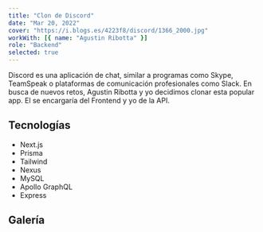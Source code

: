 ```yaml
---
title: "Clon de Discord"
date: "Mar 20, 2022"
cover: "https://i.blogs.es/4223f8/discord/1366_2000.jpg"
workWith: [{ name: "Agustin Ribotta" }]
role: "Backend"
selected: true
---
```


Discord es una aplicación de chat, similar a programas como Skype, TeamSpeak o plataformas de comunicación profesionales como Slack. En busca de nuevos retos, Agustin Ribotta y yo decidimos clonar esta popular app. El se encargaría del Frontend y yo de la API.

## Tecnologías

- Next.js
- Prisma
- Tailwind
- Nexus
- MySQL
- Apollo GraphQL
- Express

## Galería

<GalleryImage
  alt="página de inicio"
  image="https://user-images.githubusercontent.com/73872769/162990058-310ad207-e936-4230-88a5-53e2902b6ad5.png"
  caption="La página de inicio"
/>

<GalleryImage
  alt="inicio de sesión"
  image="https://user-images.githubusercontent.com/73872769/162990089-3ae063c7-ee93-4208-840b-6aa1c2aa0789.png"
  caption="Inicio de sesión"
/>

<GalleryImage
  alt="lista de amigos del usuari"
  image="https://user-images.githubusercontent.com/73872769/162990125-4dfb5fb0-9cd1-4d8a-85f6-772cde227e1f.png"
  caption="Lista de amigos del usuario"
/>

<GalleryImage
  alt="servidor"
  image="https://user-images.githubusercontent.com/73872769/162990166-91af95eb-4373-41e7-83fb-adace85105f3.png"
  caption="Un servidor"
/>
